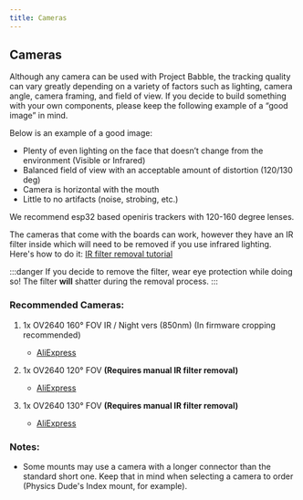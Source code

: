 ```yaml
---
title: Cameras
---
```


## Cameras

Although any camera can be used with Project Babble, the tracking quality can vary greatly depending on a variety of factors such as lighting, camera angle, camera framing, and field of view. If you decide to build something with your own components, please keep the following example of a “good image” in mind. 

Below is an example of a good image:

- Plenty of even lighting on the face that doesn’t change from the environment (Visible or Infrared)
- Balanced field of view with an acceptable amount of distortion (120/130 deg)
- Camera is horizontal with the mouth
- Little to no artifacts (noise, strobing, etc.)

We recommend esp32 based openiris trackers with 120-160 degree lenses. 

The cameras that come with the boards can work, however they have an IR filter inside which will need to be removed if you use infrared lighting. Here's how to do it: [IR filter removal tutorial](https://www.youtube.com/watch?v=QYH-FWvDbDc)

:::danger
If you decide to remove the filter, wear eye protection while doing so! The filter **will** shatter during the removal process.
:::

### Recommended Cameras:

1. 1x OV2640 160° FOV IR / Night vers (850nm) (In firmware cropping recommended)
   - [AliExpress](https://www.aliexpress.com/)
   
2. 1x OV2640 120° FOV **(Requires manual IR filter removal)**
   - [AliExpress](https://www.aliexpress.com/)
   
3. 1x OV2640 130° FOV **(Requires manual IR filter removal)**
   - [AliExpress](https://www.aliexpress.com/)

### Notes:

- Some mounts may use a camera with a longer connector than the standard short one. Keep that in mind when selecting a camera to order (Physics Dude's Index mount, for example).